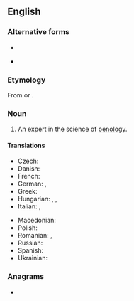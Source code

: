 {{also|œnologist}}
==English==

===Alternative forms===
* {{l|en|enologist}}
* {{l|en|œnologist}} {{qualifier|archaic}}

===Etymology===
From {{affix|en|oenology|-ist}} or {{affix|en|oeno-|-logist}}.

===Noun===
{{en-noun}}

# An expert in the science of [[oenology]].

====Translations====
{{trans-top|an expert in the science of oenology}}
* Czech: {{t|cs|enolog}}
* Danish: {{t+|da|ønolog|c}}
* French: {{t+|fr|œnologue|m|f}}
* German: {{t+|de|Önologe|m}}, {{t+|de|Önologin|f}}
* Greek: {{t+|el|οινολόγος|m|f}}
* Hungarian: {{t+|hu|borász}}, {{t+|hu|borszakértő}}, {{t+|hu|önológus}}
* Italian: {{t+|it|enologo|m}}, {{t+|it|enologa|f}}
{{trans-mid}}
* Macedonian: {{t|mk|енолог|m}}
* Polish: {{t+|pl|enolog|m}}
* Romanian: {{t|ro|enolog|m}}, {{t|ro|enologă|f}}
* Russian: {{t+|ru|эно́лог|m}}
* Spanish: {{t|es|enólogo|m}}
* Ukrainian: {{t|uk|енолог|m}}
{{trans-bottom}}

===Anagrams===
* {{anagrams|en|a=egilnooost|ontologies|ontologise|solongoite|tonologies}}